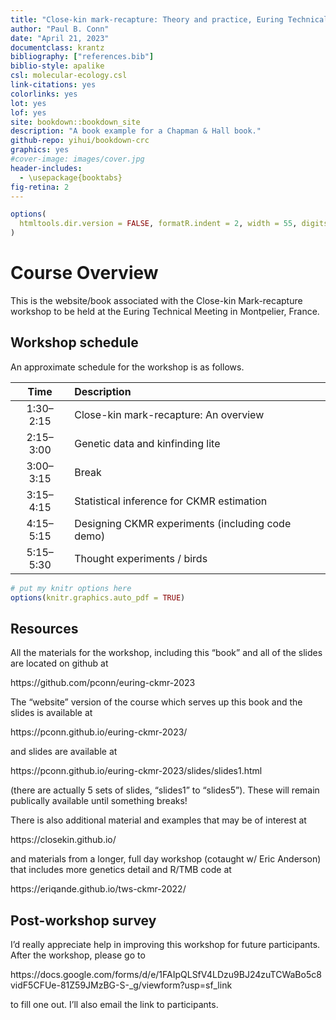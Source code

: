 ```yaml
--- 
title: "Close-kin mark-recapture: Theory and practice, Euring Technical Meeting --- Montpellier, France"
author: "Paul B. Conn"
date: "April 21, 2023"
documentclass: krantz
bibliography: ["references.bib"]
biblio-style: apalike
csl: molecular-ecology.csl
link-citations: yes
colorlinks: yes
lot: yes
lof: yes
site: bookdown::bookdown_site
description: "A book example for a Chapman & Hall book."
github-repo: yihui/bookdown-crc
graphics: yes
#cover-image: images/cover.jpg
header-includes: 
  - \usepackage{booktabs}
fig-retina: 2
---
```



```r
options(
  htmltools.dir.version = FALSE, formatR.indent = 2, width = 55, digits = 4
)
```

# Course Overview {-}

This is the website/book associated with the Close-kin Mark-recapture workshop to be held at the Euring Technical Meeting in Montpelier, France.

## Workshop schedule {-}

An approximate schedule for the workshop is as follows.

| Time      | Description  |
| :--:        |    :--------   
1:30--2:15    |  Close-kin mark-recapture: An overview | 
2:15--3:00    |  Genetic data and kinfinding lite | 
3:00--3:15    | Break | 
3:15--4:15   | Statistical inference for CKMR estimation | 
4:15--5:15  | Designing CKMR experiments (including code demo) |   
5:15--5:30  | Thought experiments / birds |


```r
# put my knitr options here
options(knitr.graphics.auto_pdf = TRUE)
```

## Resources {-}

All the materials for the workshop, including this "book" and all of the slides
are located on github at 

https://github.com/pconn/euring-ckmr-2023

The "website" version of the course which serves up this book and the
slides is available at

https://pconn.github.io/euring-ckmr-2023/ 

and slides are available at 

https://pconn.github.io/euring-ckmr-2023/slides/slides1.html

(there are actually 5 sets of slides, "slides1" to "slides5").  These will remain publically available until something breaks!

There is also additional material and examples that may be of interest at

https://closekin.github.io/

and materials from a longer, full day workshop (cotaught w/ Eric Anderson) that includes more genetics detail and R/TMB code at

https://eriqande.github.io/tws-ckmr-2022/

## Post-workshop survey {-}

I'd really appreciate help in improving this workshop for future participants.  After the workshop, please go to 

https://docs.google.com/forms/d/e/1FAIpQLSfV4LDzu9BJ24zuTCWaBo5c8vidF5CFUe-81Z59JMzBG-S-_g/viewform?usp=sf_link

to fill one out. I'll also email the link to participants.




